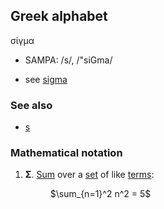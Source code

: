 ==Greek alphabet==
σίγμα
*SAMPA: /s/, /"siGma/

*see [[sigma]]

===See also===
*[[s]]

=== Mathematical notation ===

# '''Σ'''. [[Sum]] over a [[set]] of like [[terms]]:
#: <math>\sum_{n=1}^2 n^2 = 5</math>